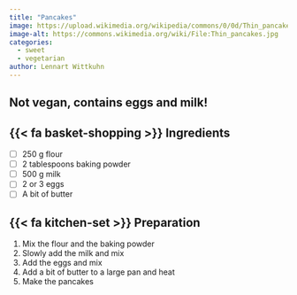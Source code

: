 ```yaml
---
title: "Pancakes"
image: https://upload.wikimedia.org/wikipedia/commons/0/0d/Thin_pancakes.jpg
image-alt: https://commons.wikimedia.org/wiki/File:Thin_pancakes.jpg
categories:
  - sweet
  - vegetarian
author: Lennart Wittkuhn
---
```


::: callout-warning
## Not vegan, contains eggs and milk!
:::

## {{< fa basket-shopping >}} Ingredients

- [ ]   250 g flour
- [ ]   2 tablespoons baking powder
- [ ]   500 g milk
- [ ]   2 or 3 eggs
- [ ]   A bit of butter

## {{< fa kitchen-set >}} Preparation

1.  Mix the flour and the baking powder
2.  Slowly add the milk and mix
3.  Add the eggs and mix
4.  Add a bit of butter to a large pan and heat
5.  Make the pancakes
